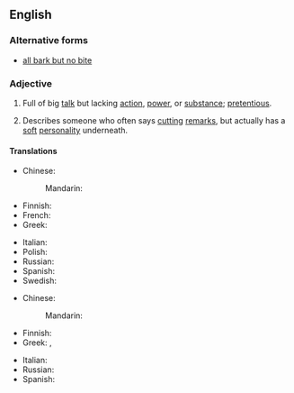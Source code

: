 ==English==

===Alternative forms===
* [[all bark but no bite]]

===Adjective===
{{en-adj|head=[[all]] [[bark]] [[and]] [[no]] [[bite]]|-}}

# {{context|idiomatic|lang=en}} Full of big [[talk]] but lacking [[action]], [[power]], or [[substance]]; [[pretentious]].
# {{context|idiomatic|lang=en}} Describes someone who often says [[cutting]] [[remarks]], but actually has a [[soft]] [[personality]] underneath.

====Translations====
{{trans-top|full of big talk}}
* Chinese:
*: Mandarin: {{t-needed|cmn}}
* Finnish: {{t|fi|paljon porua, vähän villoja}}
* French: {{t+|fr|grande gueule}}
* Greek: {{t|el|όλο λόγια|sc=Grek}}
{{trans-mid}}
* Italian: {{t|it|tutto fumo e niente arrosto}}
* Polish: {{t+|pl|krowa, która dużo ryczy, mało mleka daje}} {{qualifier|a cow that moos much, gives little milk}}
* Russian: {{t-needed|ru}}
* Spanish: {{t|es|mucho ruido y pocas nueces}}
* Swedish: {{t|sv|stor i orden men liten på jorden}}
{{trans-bottom}}

{{trans-top|says cutting remarks, but actually has a soft personality underneath}}
* Chinese:
*: Mandarin: {{t-needed|cmn}}
* Finnish: {{t|fi|[[kova]] [[päältä]], [[pehmeä]] [[sisältä]]}}
* Greek: {{t|el|σκυλί που γαβγίζει δεν δαγκώνει|sc=Grek}}, {{t|el|σκύλος που γαβγίζει δεν δαγκώνει|sc=Grek}}
{{trans-mid}}
* Italian: {{t|it|cane che abbaia non morde}}
* Russian: {{t-needed|ru}}
* Spanish: {{t|es|perro ladrador, poco mordedor}}
{{trans-bottom}}